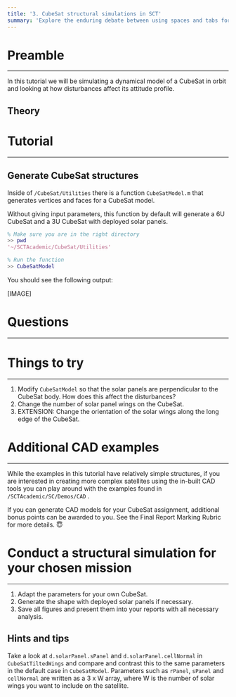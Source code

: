 ```yaml
---
title: '3. CubeSat structural simulations in SCT'
summary: 'Explore the enduring debate between using spaces and tabs for code indentation, and why this choice matters more than you might think.'
---
```


# Preamble

---

In this tutorial we will be simulating a dynamical model of a CubeSat in orbit and looking at how disturbances affect its attitude profile.

## Theory

# Tutorial

---

## Generate CubeSat structures

Inside of `/CubeSat/Utilities` there is a function `CubeSatModel.m` that generates vertices and faces for a CubeSat model.

Without giving input parameters, this function by default will generate a 6U CubeSat and a 3U CubeSat with deployed solar panels.

```matlab
% Make sure you are in the right directory
>> pwd
'~/SCTAcademic/CubeSat/Utilities'

% Run the function
>> CubeSatModel
```

You should see the following output:

[IMAGE]

# Questions

---

# Things to try

---

1. Modify `CubeSatModel` so that the solar panels are perpendicular to the CubeSat body. How does this affect the disturbances?
2. Change the number of solar panel wings on the CubeSat.
3. EXTENSION: Change the orientation of the solar wings along the long edge of the CubeSat.

# Additional CAD examples

---

While the examples in this tutorial have relatively simple structures, if you are interested in creating more complex satellites using the in-built CAD tools you can play around with the examples found in `/SCTAcademic/SC/Demos/CAD` .

If you can generate CAD models for your CubeSat assignment, additional bonus points can be awarded to you. See the Final Report Marking Rubric for more details. 😇

# Conduct a structural simulation for your chosen mission

---

1. Adapt the parameters for your own CubeSat.
2. Generate the shape with deployed solar panels if necessary.
3. Save all figures and present them into your reports with all necessary analysis.

## Hints and tips

Take a look at `d.solarPanel.sPanel` and `d.solarPanel.cellNormal` in `CubeSatTiltedWings` and
compare and contrast this to the same parameters in the default case in `CubeSatModel`.
Parameters such as `rPanel`, `sPanel` and `cellNormal` are written as a 3 x W array, where W is
the number of solar wings you want to include on the satellite.
